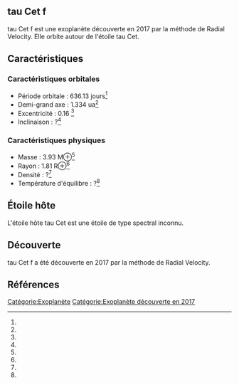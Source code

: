 == tau Cet f ==

{{Infobox Exoplanète
| nom = tau Cet f
| image = 
| légende = 
| étoile = tau Cet
| constellation = 
| ascension_droite = 
| déclinaison = 
| distance = ?
| type_spectral = ?
| masse = 3.93 M⊕<ref></ref>
| rayon = 1.81 R⊕<ref></ref>
| densité = ?<ref></ref>
| gravité = ?<ref></ref>
| température = ?<ref></ref>
| période = 636.13 j<ref></ref>
| demi_grand_axe = 1.334 ua<ref></ref>
| excentricité = 0.16 <ref></ref>
| inclinaison = ?<ref></ref>
| méthode_découverte = Radial Velocity
| date_découverte = 2017
| statut = Confirmée
}}

tau Cet f est une exoplanète découverte en 2017 par la méthode de Radial Velocity. Elle orbite autour de l'étoile tau Cet.

== Caractéristiques ==

=== Caractéristiques orbitales ===
* Période orbitale : 636.13 jours<ref></ref>
* Demi-grand axe : 1.334 ua<ref></ref>
* Excentricité : 0.16 <ref></ref>
* Inclinaison : ?<ref></ref>

=== Caractéristiques physiques ===
* Masse : 3.93 M⊕<ref></ref>
* Rayon : 1.81 R⊕<ref></ref>
* Densité : ?<ref></ref>
* Température d'équilibre : ?<ref></ref>

== Étoile hôte ==

{{Infobox Étoile
| nom = tau Cet
| image = 
| légende = 
| constellation = 
| ascension_droite = 
| déclinaison = 
| distance = ?
| type_spectral = ?
| magnitude_absolue = 
| magnitude_apparente = 
| masse = ?<ref></ref>
| rayon = ?<ref></ref>
| température = ?<ref></ref>
| métallicité = ?<ref></ref>
| âge = ?<ref></ref>
}}

L'étoile hôte tau Cet est une étoile de type spectral inconnu.

== Découverte ==

tau Cet f a été découverte en 2017 par la méthode de Radial Velocity.

== Références ==
<references />

[[Catégorie:Exoplanète]]
[[Catégorie:Exoplanète découverte en 2017]]

